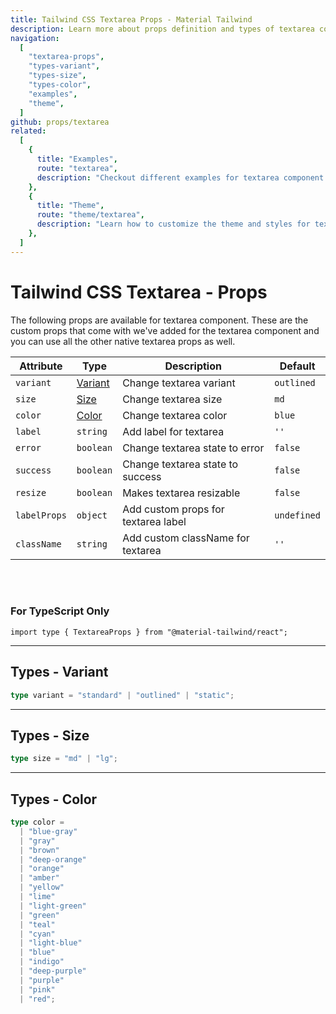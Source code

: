 ```yaml
---
title: Tailwind CSS Textarea Props - Material Tailwind
description: Learn more about props definition and types of textarea component.
navigation:
  [
    "textarea-props",
    "types-variant",
    "types-size",
    "types-color",
    "examples",
    "theme",
  ]
github: props/textarea
related:
  [
    {
      title: "Examples",
      route: "textarea",
      description: "Checkout different examples for textarea component.",
    },
    {
      title: "Theme",
      route: "theme/textarea",
      description: "Learn how to customize the theme and styles for textarea component.",
    },
  ]
---
```


# Tailwind CSS Textarea - Props

<span id="textarea-props" className="scroll-mt-48" />
The following props are available for textarea component. These are the custom props
that come with we've added for the textarea component and you can use all the other
native textarea props as well.

| Attribute    | Type                      | Description                         | Default                |
| ------------ | ------------------------- | ----------------------------------- | ---------------------- |
| `variant`    | [Variant](#types-variant) | Change textarea variant             | <Code>outlined</Code>  |
| `size`       | [Size](#types-size)       | Change textarea size                | <Code>md</Code>        |
| `color`      | [Color](#types-color)     | Change textarea color               | <Code>blue</Code>      |
| `label`      | <Code>string</Code>       | Add label for textarea              | `''`                   |
| `error`      | <Code>boolean</Code>      | Change textarea state to error      | <Code>false</Code>     |
| `success`    | <Code>boolean</Code>      | Change textarea state to success    | <Code>false</Code>     |
| `resize`     | <Code>boolean</Code>      | Makes textarea resizable            | <Code>false</Code>     |
| `labelProps` | <Code>object</Code>       | Add custom props for textarea label | <Code>undefined</Code> |
| `className`  | <Code>string</Code>       | Add custom className for textarea   | `''`                   |

<br />
<br />

### For TypeScript Only

```tsx
import type { TextareaProps } from "@material-tailwind/react";
```

---

## Types - Variant

<span id="types-variant" className="scroll-mt-48" />

```ts
type variant = "standard" | "outlined" | "static";
```

---

## Types - Size

<span id="types-size" className="scroll-mt-48" />

```ts
type size = "md" | "lg";
```

---

## Types - Color

<span id="types-color" className="scroll-mt-48" />

```ts
type color =
  | "blue-gray"
  | "gray"
  | "brown"
  | "deep-orange"
  | "orange"
  | "amber"
  | "yellow"
  | "lime"
  | "light-green"
  | "green"
  | "teal"
  | "cyan"
  | "light-blue"
  | "blue"
  | "indigo"
  | "deep-purple"
  | "purple"
  | "pink"
  | "red";
```

<span id="examples" className="scroll-mt-48" />
<span id="theme" className="scroll-mt-48" />
